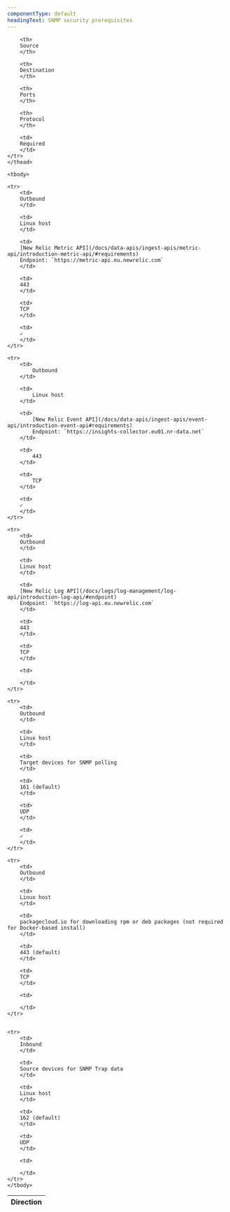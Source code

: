 ```yaml
---
componentType: default
headingText: SNMP security prerequisites
---
```


<table>
    <thead>
    <tr>
        <th style={{ width: '100px' }}>
        Direction
        </th>

        <th>
        Source
        </th>

        <th>
        Destination
        </th>

        <th>
        Ports
        </th>

        <th>
        Protocol
        </th>

        <td>
        Required
        </td>
    </tr>
    </thead>

    <tbody>

    <tr>
        <td>
        Outbound
        </td>

        <td>
        Linux host
        </td>

        <td>
        [New Relic Metric API](/docs/data-apis/ingest-apis/metric-api/introduction-metric-api/#requirements)
        Endpoint: `https://metric-api.eu.newrelic.com`
        </td>

        <td>
        443
        </td>

        <td>
        TCP
        </td>

        <td>
        ✓
        </td>
    </tr>

    <tr>
        <td>
            Outbound
        </td>

        <td>
            Linux host
        </td>

        <td>
            [New Relic Event API](/docs/data-apis/ingest-apis/event-api/introduction-event-api#requirements)
            Endpoint: `https://insights-collector.eu01.nr-data.net`
        </td>

        <td>
            443
        </td>

        <td>
            TCP
        </td>

        <td>
        ✓
        </td>
    </tr>

    <tr>
        <td>
        Outbound
        </td>

        <td>
        Linux host
        </td>

        <td>
        [New Relic Log API](/docs/logs/log-management/log-api/introduction-log-api/#endpoint)
        Endpoint: `https://log-api.eu.newrelic.com`
        </td>

        <td>
        443
        </td>

        <td>
        TCP
        </td>

        <td>
        
        </td>
    </tr>

    <tr>
        <td>
        Outbound
        </td>

        <td>
        Linux host
        </td>

        <td>
        Target devices for SNMP polling
        </td>

        <td>
        161 (default)
        </td>

        <td>
        UDP
        </td>

        <td>
        ✓
        </td>
    </tr>
    
    <tr>
        <td>
        Outbound
        </td>

        <td>
        Linux host
        </td>

        <td>
        packagecloud.io for downloading rpm or deb packages (not required for Docker-based install)
        </td>

        <td>
        443 (default)
        </td>

        <td>
        TCP
        </td>

        <td>
        
        </td>
    </tr>
    

    <tr>
        <td>
        Inbound
        </td>

        <td>
        Source devices for SNMP Trap data
        </td>

        <td>
        Linux host
        </td>

        <td>
        162 (default)
        </td>

        <td>
        UDP
        </td>

        <td>
        
        </td>
    </tr>
    </tbody>
</table>
